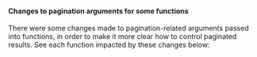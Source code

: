 #### Changes to pagination arguments for some functions

There were some changes made to pagination-related arguments passed into functions, in order to make it more clear how to control paginated results. See each function impacted by these changes below:
